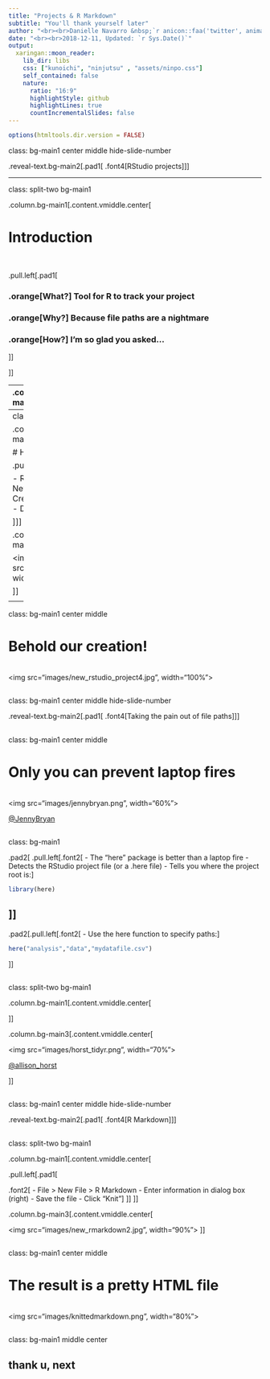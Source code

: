 ```yaml
---
title: "Projects & R Markdown"
subtitle: "You'll thank yourself later"
author: "<br><br>Danielle Navarro &nbsp;`r anicon::faa('twitter', animate='float', rtext='@djnavarro')`"
date: "<br><br>2018-12-11, Updated: `r Sys.Date()`"
output:
  xaringan::moon_reader:
    lib_dir: libs
    css: ["kunoichi", "ninjutsu" , "assets/ninpo.css"]
    self_contained: false
    nature:
      ratio: "16:9"
      highlightStyle: github
      highlightLines: true
      countIncrementalSlides: false
---
```


```r
options(htmltools.dir.version = FALSE)
```


class: bg-main1 center middle hide-slide-number

.reveal-text.bg-main2[.pad1[
.font4[RStudio projects]
]]



---

class: split-two bg-main1

.column.bg-main1[.content.vmiddle.center[

# Introduction

<br>

.pull.left[.pad1[

### .orange[**What?**] Tool for R to track your project
### .orange[**Why?**] Because file paths are a nightmare
### .orange[**How?**] I'm so glad you asked...

]]

]]

--
.column.bg-main3[.content.vmiddle.center[

<img src="images/rprojlogo.png", width="70%">

]]



<!-- *********** NEW SLIDE ************** -->
---
class: split-two bg-main1

.column.bg-main1[.content.vmiddle.center[

# How to create

.pull.left[.pad1[.font2[

- RStudio projects menu (top right)
- New Project > Existing Directory
- Create in the same folder as the git repo
- Drop down list of projects in the menu

]]]
]]

.column.bg-main3[.content.vmiddle.center[

<img src="images/new_rstudio_project3.jpg", width="100%">

]]


<!-- *********** NEW SLIDE ************** -->
---

class: bg-main1 center middle

# Behold our creation!
<br>
<img src="images/new_rstudio_project4.jpg", width="100%">
<br>




<!-- *********** NEW SLIDE ************** -->
---

class: bg-main1 center middle hide-slide-number

.reveal-text.bg-main2[.pad1[
.font4[Taking the pain out of file paths]
]]


<!-- *********** NEW SLIDE ************** -->
---

class: bg-main1 center middle

# Only you can prevent laptop fires
<br>
<img src="images/jennybryan.png", width="60%">

[@JennyBryan](https://twitter.com/JennyBryan)
<br>




<!-- *********** NEW SLIDE ************** -->
---

class: bg-main1

.pad2[
.pull.left[.font2[
- The "here" package is better than a laptop fire
- Detects the RStudio project file (or a .here file)
- Tells you where the project root is:
]
```r
library(here)
```
]]
--
.pad2[.pull.left[.font2[
- Use the here function to specify paths:
]
```r
here("analysis","data","mydatafile.csv")
```
]]

<!-- *********** NEW SLIDE ************** -->
---
class: split-two bg-main1

.column.bg-main1[.content.vmiddle.center[

]]

.column.bg-main3[.content.vmiddle.center[

<img src="images/horst_tidyr.png", width="70%">

[@allison_horst](https://twitter.com/allison_horst)

]]



<!-- *********** NEW SLIDE ************** -->
---

class: bg-main1 center middle hide-slide-number

.reveal-text.bg-main2[.pad1[
.font4[R Markdown]
]]



<!-- *********** NEW SLIDE ************** -->
---

class: split-two bg-main1

.column.bg-main1[.content.vmiddle.center[

.pull.left[.pad1[

.font2[
- File > New File > R Markdown
- Enter information in dialog box (right)
- Save the file
- Click "Knit"
]
]]
]]

.column.bg-main3[.content.vmiddle.center[

<img src="images/new_rmarkdown2.jpg", width="90%">
]]



<!-- *********** NEW SLIDE ************** -->
---

class: bg-main1 center middle

# The result is a pretty HTML file
<br>
<img src="images/knittedmarkdown.png", width="80%">
<br>


<!-- DONE -->
---

class: bg-main1 middle center

## thank u, next




